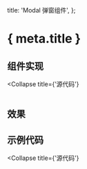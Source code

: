 
  title: 'Modal 弹窗组件',
};

<Head>
  <title>{ meta.title }</title>
</Head>

# { meta.title }

## 组件实现

<Collapse
  title={'源代码'}
>

  ```tsx file=../../../shared/components/modal/index.tsx
  ```

</Collapse>

## 效果
<ModalExample />

## 示例代码

<Collapse
  title={'源代码'}
>

  ```tsx file=../../../shared/components/modal/example.tsx
  ```

</Collapse>

